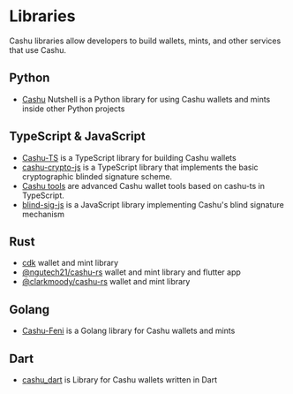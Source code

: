
# Libraries

Cashu libraries allow developers to build wallets, mints, and other services that use Cashu.

## Python

- [Cashu](https://github.com/cashubtc/cashu) Nutshell is a Python library for using Cashu wallets and mints inside other Python projects

## TypeScript & JavaScript

- [Cashu-TS](https://github.com/cashubtc/cashu-ts) is a TypeScript library for building Cashu wallets
- [cashu-crypto-js](https://github.com/gandlafbtc/cashu-crypto-js) is a TypeScript library that implements the basic cryptographic blinded signature scheme.
- [Cashu tools](https://github.com/gandlafbtc/cashu-tools) are advanced Cashu wallet tools based on cashu-ts in TypeScript.
- [blind-sig-js](https://github.com/supertestnet/blind-sig-js) is a JavaScript library implementing Cashu's blind signature mechanism

## Rust

- [cdk](https://github.com/cashubtc/cdk) wallet and mint library
- [@ngutech21/cashu-rs](https://github.com/ngutech21/cashu-rs) wallet and mint library and flutter app
- [@clarkmoody/cashu-rs](https://github.com/clarkmoody/cashu-rs) wallet and mint library

## Golang

- [Cashu-Feni](https://github.com/cashubtc/cashu-feni) is a Golang library for Cashu wallets and mints

## Dart

- [cashu_dart](https://github.com/ryzizub/cashu_dart) is Library for Cashu wallets written in Dart

